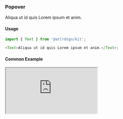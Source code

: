 ### Popover

Aliqua ut id quis Lorem ipsum et anim.

#### Usage

```typescript
import { Text } from '@atlrdsgn/kit';

<Text>Aliqua ut id quis Lorem ipsum et anim.</Text>;
```

#### Common Example

<iframe
  src='https://codesandbox.io/embed/kit-popover-z48nfo?fontsize=14&hidenavigation=1&theme=light&view=preview'
  style={{
    height: '300px',
    width: '100%',
    border: '2px solid blue',
    borderRadius: '12px',
    overflow: 'hidden',
  }}
  title='kit.popover'
  allow='accelerometer; ambient-light-sensor; camera; encrypted-media; geolocation; gyroscope; hid; microphone; midi; payment; usb; vr; xr-spatial-tracking'
  sandbox='allow-forms allow-modals allow-popups allow-presentation allow-same-origin allow-scripts'></iframe>
